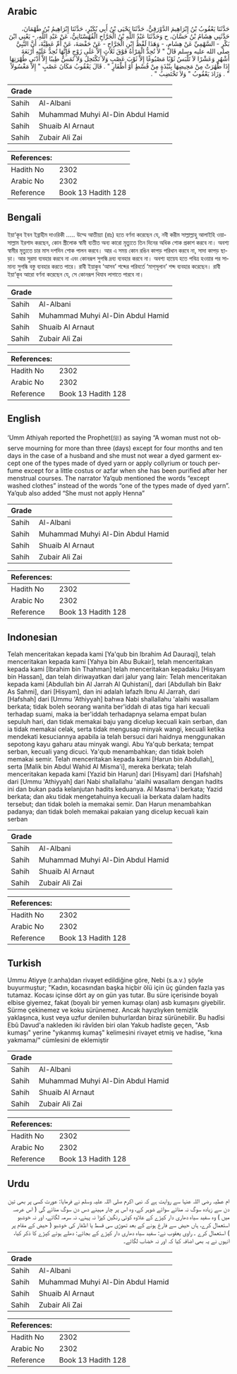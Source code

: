 ## Arabic


<div dir="rtl" lang="ar" style={{fontSize:'larger',backgroundColor:'#f8f9fa',padding:20}}>
حَدَّثَنَا يَعْقُوبُ بْنُ إِبْرَاهِيمَ الدَّوْرَقِيُّ، حَدَّثَنَا يَحْيَى بْنُ أَبِي بُكَيْرٍ، حَدَّثَنَا إِبْرَاهِيمُ بْنُ طَهْمَانَ، حَدَّثَنِي هِشَامُ بْنُ حَسَّانَ، ح وَحَدَّثَنَا عَبْدُ اللَّهِ بْنُ الْجَرَّاحِ الْقُهُسْتَانِيُّ، عَنْ عَبْدِ اللَّهِ، - يَعْنِي ابْنَ بَكْرٍ - السَّهْمِيِّ عَنْ هِشَامٍ، - وَهَذَا لَفْظُ ابْنِ الْجَرَّاحِ - عَنْ حَفْصَةَ، عَنْ أُمِّ عَطِيَّةَ، أَنَّ النَّبِيَّ صلى الله عليه وسلم قَالَ ‏"‏ لاَ تُحِدُّ الْمَرْأَةُ فَوْقَ ثَلاَثٍ إِلاَّ عَلَى زَوْجٍ فَإِنَّهَا تُحِدُّ عَلَيْهِ أَرْبَعَةَ أَشْهُرٍ وَعَشْرًا لاَ تَلْبَسُ ثَوْبًا مَصْبُوغًا إِلاَّ ثَوْبَ عَصْبٍ وَلاَ تَكْتَحِلُ وَلاَ تَمَسُّ طِيبًا إِلاَّ أَدْنَى طُهْرَتِهَا إِذَا طَهُرَتْ مِنْ مَحِيضِهَا بِنُبْذَةٍ مِنْ قُسْطٍ أَوْ أَظْفَارٍ ‏"‏ ‏.‏ قَالَ يَعْقُوبُ مَكَانَ عَصْبٍ ‏"‏ إِلاَّ مَغْسُولاً ‏"‏ ‏.‏ وَزَادَ يَعْقُوبُ ‏"‏ وَلاَ تَخْتَضِبُ ‏"‏ ‏.‏
</div>
<div style={{backgroundColor:'#f8f9fa',padding:20, marginBottom: 10}}><table> <thead> <tr> <th>Grade</th> <th></th> </tr> </thead> <tbody> <tr><td>Sahih</td><td>Al-Albani</td></tr><tr><td>Sahih</td><td>Muhammad Muhyi Al-Din Abdul Hamid</td></tr><tr><td>Sahih</td><td>Shuaib Al Arnaut</td></tr><tr><td>Sahih</td><td>Zubair Ali Zai</td></tr></tbody></table><table> <thead> <tr> <th>References:</th> <th></th> </tr> </thead> <tbody><tr><td>Hadith No</td><td>2302</td></tr><tr><td>Arabic No</td><td>2302</td></tr><tr><td>Reference</td><td>Book 13 Hadith 128</td></tr></tbody></table></div>

## Bengali


<div dir="ltr" lang="bn" style={{fontSize:'larger',backgroundColor:'#f8f9fa',padding:20}}>
ইয়া‘কূব ইবন ইব্রাহীম দাওরিকী ..... উম্মে আতীয়্যা (রাঃ) হতে বর্ণনা করেছেন যে, নবী করীম সাল্লাল্লাহু আলাইহি ওয়াসাল্লাম ইরশাদ করছেন, কোন স্ত্রীলোক স্বামী ব্যতীত অন্য কারো মৃত্যুতে তিন দিনের অধিক শোক প্রকাশ করবে না। অবশ্য স্বামীর মৃত্যুতে চার মাস দশদিন শোক পালন করবে। আর এ সময় কোন রঙিন কাপড় পরিধান করবে না, সাদা কাপড় ছাড়া। আর সুরমা ব্যবহার করবে না এবং কোনরূপ সুগন্ধি দ্রব্য ব্যবহার করবে না। অবশ্য হায়েয হতে পবিত্র হওয়ার পর সামান্য সুগন্ধি বস্তু ব্যবহার করতে পারে। রাবী ইয়াকুব ‘আসব’ শব্দের পরিবর্তে ‘মাগ্‌সূলান’ শব্দ ব্যবহার করেছেন। রাবী ইয়া‘কূব আরো বর্ণনা করেছেন যে, সে কোনরূপ খিযাব লাগাতে পারবে না।
</div>
<div style={{backgroundColor:'#f8f9fa',padding:20, marginBottom: 10}}><table> <thead> <tr> <th>Grade</th> <th></th> </tr> </thead> <tbody> <tr><td>Sahih</td><td>Al-Albani</td></tr><tr><td>Sahih</td><td>Muhammad Muhyi Al-Din Abdul Hamid</td></tr><tr><td>Sahih</td><td>Shuaib Al Arnaut</td></tr><tr><td>Sahih</td><td>Zubair Ali Zai</td></tr></tbody></table><table> <thead> <tr> <th>References:</th> <th></th> </tr> </thead> <tbody><tr><td>Hadith No</td><td>2302</td></tr><tr><td>Arabic No</td><td>2302</td></tr><tr><td>Reference</td><td>Book 13 Hadith 128</td></tr></tbody></table></div>

## English


<div dir="ltr" lang="en" style={{fontSize:'larger',backgroundColor:'#f8f9fa',padding:20}}>
‘Umm Athiyah reported the Prophet(ﷺ) as saying “A woman must not observe mourning for more than three (days) except for four months and ten days in the case of a husband and she must not wear a dyed garment except one of the types made of dyed yarn or apply collyrium or touch perfume except for a little costus or azfar when she has been purified after her menstrual courses. The narrator Ya’qub mentioned the words “except washed clothes” instead of the words “one of the types made of dyed yarn”. Ya’qub also added “She must not apply Henna”
</div>
<div style={{backgroundColor:'#f8f9fa',padding:20, marginBottom: 10}}><table> <thead> <tr> <th>Grade</th> <th></th> </tr> </thead> <tbody> <tr><td>Sahih</td><td>Al-Albani</td></tr><tr><td>Sahih</td><td>Muhammad Muhyi Al-Din Abdul Hamid</td></tr><tr><td>Sahih</td><td>Shuaib Al Arnaut</td></tr><tr><td>Sahih</td><td>Zubair Ali Zai</td></tr></tbody></table><table> <thead> <tr> <th>References:</th> <th></th> </tr> </thead> <tbody><tr><td>Hadith No</td><td>2302</td></tr><tr><td>Arabic No</td><td>2302</td></tr><tr><td>Reference</td><td>Book 13 Hadith 128</td></tr></tbody></table></div>

## Indonesian


<div dir="ltr" lang="id" style={{fontSize:'larger',backgroundColor:'#f8f9fa',padding:20}}>
Telah menceritakan kepada kami [Ya'qub bin Ibrahim Ad Dauraqi], telah menceritakan kepada kami [Yahya bin Abu Bukair], telah menceritakan kepada kami [Ibrahim bin Thahman] telah menceritakan kepadaku [Hisyam bin Hassan], dan telah diriwayatkan dari jalur yang lain: Telah menceritakan kepada kami [Abdullah bin Al Jarrah Al Quhistani], dari [Abdullah bin Bakr As Sahmi], dari [Hisyam], dan ini adalah lafazh Ibnu Al Jarrah, dari [Hafshah] dari [Ummu 'Athiyyah] bahwa Nabi shallallahu 'alaihi wasallam berkata; tidak boleh seorang wanita ber'iddah di atas tiga hari kecuali terhadap suami, maka ia ber'iddah terhadapnya selama empat bulan sepuluh hari, dan tidak memakai baju yang dicelup kecuali kain serban, dan ia tidak memakai celak, serta tidak mengusap minyak wangi, kecuali ketika mendekati kesuciannya apabila ia telah bersuci dari haidnya menggunakan sepotong kayu gaharu atau minyak wangi. Abu Ya'qub berkata; tempat serban, kecuali yang dicuci. Ya'qub menambahkan; dan tidak boleh memakai semir. Telah menceritakan kepada kami [Harun bin Abdullah], serta [Malik bin Abdul Wahid Al Misma'i], mereka berkata; telah menceritakan kepada kami [Yazid bin Harun] dari [Hisyam] dari [Hafshah] dari [Ummu 'Athiyyah] dari Nabi shallallahu 'alaihi wasallam dengan hadits ini dan bukan pada kelanjutan hadits keduanya. Al Masma'i berkata; Yazid berkata; dan aku tidak mengetahuinya kecuali ia berkata dalam hadits tersebut; dan tidak boleh ia memakai semir. Dan Harun menambahkan padanya; dan tidak boleh memakai pakaian yang dicelup kecuali kain serban
</div>
<div style={{backgroundColor:'#f8f9fa',padding:20, marginBottom: 10}}><table> <thead> <tr> <th>Grade</th> <th></th> </tr> </thead> <tbody> <tr><td>Sahih</td><td>Al-Albani</td></tr><tr><td>Sahih</td><td>Muhammad Muhyi Al-Din Abdul Hamid</td></tr><tr><td>Sahih</td><td>Shuaib Al Arnaut</td></tr><tr><td>Sahih</td><td>Zubair Ali Zai</td></tr></tbody></table><table> <thead> <tr> <th>References:</th> <th></th> </tr> </thead> <tbody><tr><td>Hadith No</td><td>2302</td></tr><tr><td>Arabic No</td><td>2302</td></tr><tr><td>Reference</td><td>Book 13 Hadith 128</td></tr></tbody></table></div>

## Turkish


<div dir="ltr" lang="tr" style={{fontSize:'larger',backgroundColor:'#f8f9fa',padding:20}}>
Ummu Atiyye (r.anha)dan rivayet edildiğine göre, Nebi (s.a.v.) şöyle buyurmuştur; "Kadın, kocasından başka hiçbir ölü için üç günden fazla yas tutamaz. Kocası içinse dört ay on gün yas tutar. Bu süre içerisinde boyalı elbise giyemez, fakat (boyalı bir yemen kumaşı olan) asb kumaşını giyebilir. Sürme çekinemez ve koku sürünemez. Ancak hayızlıyken temizlik yaklaşınca, kust veya uzfur denilen buhurlardan biraz sürünebilir. Bu hadîsi Ebû Davud'a nakleden iki râvîden biri olan Yakub hadîste geçen, "Asb kumaşı" yerine "yıkanmış kumaş" kelimesini rivayet etmiş ve hadise, "kına yakmama/" cümlesini de eklemiştir
</div>
<div style={{backgroundColor:'#f8f9fa',padding:20, marginBottom: 10}}><table> <thead> <tr> <th>Grade</th> <th></th> </tr> </thead> <tbody> <tr><td>Sahih</td><td>Al-Albani</td></tr><tr><td>Sahih</td><td>Muhammad Muhyi Al-Din Abdul Hamid</td></tr><tr><td>Sahih</td><td>Shuaib Al Arnaut</td></tr><tr><td>Sahih</td><td>Zubair Ali Zai</td></tr></tbody></table><table> <thead> <tr> <th>References:</th> <th></th> </tr> </thead> <tbody><tr><td>Hadith No</td><td>2302</td></tr><tr><td>Arabic No</td><td>2302</td></tr><tr><td>Reference</td><td>Book 13 Hadith 128</td></tr></tbody></table></div>

## Urdu


<div dir="rtl" lang="ur" style={{fontSize:'larger',backgroundColor:'#f8f9fa',padding:20}}>
ام عطیہ رضی اللہ عنہا سے روایت ہے کہ نبی اکرم صلی اللہ علیہ وسلم نے فرمایا: عورت کسی پر بھی تین دن سے زیادہ سوگ نہ منائے سوائے شوہر کے، وہ اس پر چار مہینے دس دن سوگ منائے گی ( اس عرصہ میں ) وہ سفید سیاہ دھاری دار کپڑے کے علاوہ کوئی رنگین کپڑا نہ پہنے، نہ سرمہ لگائے، اور نہ خوشبو استعمال کرے، ہاں حیض سے فارغ ہونے کے بعد تھوڑی سی قسط یا اظفار کی خوشبو ( حیض کے مقام پر ) استعمال کرے ۔ راوی یعقوب نے: سفید سیاہ دھاری دار کپڑے کے بجائے: دھلے ہوئے کپڑے کا ذکر کیا، انہوں نے یہ بھی اضافہ کیا کہ اور نہ خضاب لگائے۔
</div>
<div style={{backgroundColor:'#f8f9fa',padding:20, marginBottom: 10}}><table> <thead> <tr> <th>Grade</th> <th></th> </tr> </thead> <tbody> <tr><td>Sahih</td><td>Al-Albani</td></tr><tr><td>Sahih</td><td>Muhammad Muhyi Al-Din Abdul Hamid</td></tr><tr><td>Sahih</td><td>Shuaib Al Arnaut</td></tr><tr><td>Sahih</td><td>Zubair Ali Zai</td></tr></tbody></table><table> <thead> <tr> <th>References:</th> <th></th> </tr> </thead> <tbody><tr><td>Hadith No</td><td>2302</td></tr><tr><td>Arabic No</td><td>2302</td></tr><tr><td>Reference</td><td>Book 13 Hadith 128</td></tr></tbody></table></div>